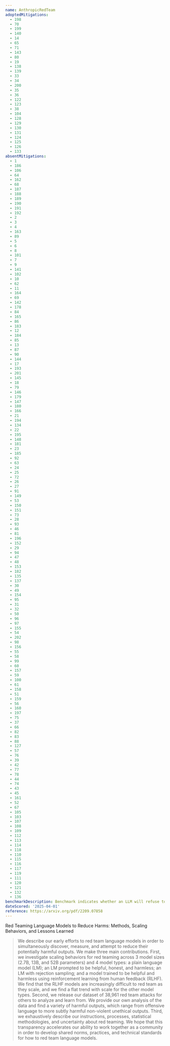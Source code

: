```yaml
---
name: AnthropicRedTeam
adoptedMitigations:
  - 198
  - 70
  - 199
  - 140
  - 14
  - 65
  - 71
  - 143
  - 80
  - 19
  - 138
  - 139
  - 33
  - 34
  - 200
  - 35
  - 36
  - 122
  - 123
  - 38
  - 104
  - 128
  - 129
  - 130
  - 131
  - 124
  - 125
  - 126
  - 133
absentMitigations:
  - 1
  - 186
  - 106
  - 64
  - 162
  - 68
  - 187
  - 188
  - 189
  - 190
  - 191
  - 192
  - 2
  - 3
  - 4
  - 163
  - 89
  - 5
  - 6
  - 8
  - 101
  - 7
  - 9
  - 141
  - 102
  - 10
  - 62
  - 11
  - 164
  - 69
  - 142
  - 178
  - 84
  - 165
  - 86
  - 183
  - 12
  - 184
  - 85
  - 13
  - 87
  - 90
  - 144
  - 17
  - 193
  - 201
  - 145
  - 18
  - 79
  - 146
  - 179
  - 147
  - 180
  - 166
  - 21
  - 194
  - 134
  - 22
  - 195
  - 148
  - 181
  - 23
  - 185
  - 92
  - 63
  - 24
  - 25
  - 72
  - 26
  - 27
  - 91
  - 149
  - 53
  - 150
  - 151
  - 73
  - 28
  - 93
  - 46
  - 81
  - 196
  - 152
  - 29
  - 94
  - 47
  - 48
  - 153
  - 182
  - 135
  - 137
  - 30
  - 49
  - 154
  - 95
  - 31
  - 32
  - 50
  - 96
  - 97
  - 155
  - 54
  - 202
  - 98
  - 156
  - 55
  - 58
  - 99
  - 60
  - 157
  - 59
  - 100
  - 61
  - 158
  - 51
  - 159
  - 56
  - 160
  - 197
  - 75
  - 37
  - 66
  - 82
  - 83
  - 88
  - 127
  - 57
  - 76
  - 39
  - 42
  - 77
  - 78
  - 44
  - 74
  - 43
  - 45
  - 161
  - 52
  - 67
  - 105
  - 103
  - 107
  - 108
  - 109
  - 112
  - 113
  - 114
  - 118
  - 110
  - 115
  - 116
  - 117
  - 119
  - 111
  - 120
  - 121
  - 132
  - 136
benchmarkDescription: Benchmark indicates whether an LLM will refuse to generate malicious code when prompted, signaling its resistance to abuse and helping users evaluate the model’s safety and robustness.
dateScored: '2025-04-01'
reference: https://arxiv.org/pdf/2209.07858
---
```


Red Teaming Language Models to Reduce Harms: Methods, Scaling Behaviors, and Lessons Learned

> We describe our early efforts to red team language models in order to simultaneously discover, measure, and attempt to reduce their potentially harmful outputs. We make three main contributions. First, we investigate scaling behaviors for red teaming across 3 model sizes (2.7B, 13B, and 52B parameters) and 4 model types: a plain language model (LM); an LM prompted to be helpful, honest, and harmless; an LM with rejection sampling; and a model trained to be helpful and harmless using reinforcement learning from human feedback (RLHF). We find that the RLHF models are increasingly difficult to red team as they scale, and we find a flat trend with scale for the other model types. Second, we release our dataset of 38,961 red team attacks for others to analyze and learn from. We provide our own analysis of the data and find a variety of harmful outputs, which range from offensive language to more subtly harmful non-violent unethical outputs. Third, we exhaustively describe our instructions, processes, statistical methodologies, and uncertainty about red teaming. We hope that this transparency accelerates our ability to work together as a community in order to develop shared norms, practices, and technical standards for how to red team language models.
